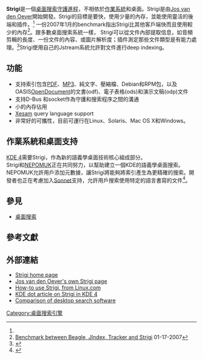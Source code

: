 {{NoteTA|G1=IT|G2=FL}}
{{Infobox Software
| name                   = Strigi
| logo                   = 
| screenshot             = 
| caption                = 
| collapsible            = 
| author                 = 
| developer              = Jos van den Oever <br/>Flavio Castelli
| released               = 
| latest release version = 0.7.8 <ref>{{Cite web |url=http://www.vandenoever.info/software/strigi/ChangeLog |title=ChangeLog |accessdate=2010-06-11 |archive-date=2011-07-22 |archive-url=https://web.archive.org/web/20110722005652/http://www.vandenoever.info/software/strigi/ChangeLog |dead-url=no }}</ref>
| latest release date    = {{Start date and age|2013|02|05}}
| latest preview version = 
| latest preview date    = 
| frequently updated     = 
| programming language   = [[C++|C++]]
| operating system       = [[跨平台|跨平台]] <ref name=sourceforge>{{Cite web |url=http://strigi.sourceforge.net/?q=features |title=Strigi's features |accessdate=2009-05-16 |archive-date=2007-12-27 |archive-url=https://web.archive.org/web/20071227155804/http://strigi.sourceforge.net/?q=features |dead-url=no }}</ref>
| platform               = Linux<ref name=Ldotcom/>、Windows、Mac OS X、Solaris<ref>{{cite web |url=http://strigi.sourceforge.net/?q=features |title=存档副本 |accessdate=2008-01-27 |deadurl=yes |archiveurl=https://web.archive.org/web/20071227155804/http://strigi.sourceforge.net/?q=features |archivedate=2007-12-27 }}</ref>
| size                   = 
| language               = 
| status                 = 
| genre                  = [[桌面搜索|搜尋工具]]
| license                = [[LGPL|LGPL]]
| website                = http://strigi.sourceforge.net
}}

'''Strigi'''是一個[[桌面搜索|桌面搜索]][[守護進程|守護進程]]，不相依於[[作業系統|作業系統]]和桌面。Strigi是由[[Jos_van_den_Oever|Jos van den Oever]]開始開發。Strigi的目標是要快，使用少量的內存，並能使用靈活的後端和插件。<ref name=sourceforge/> 一份2007年1月的benchmark指出Strigi比其他客戶端快而且使用較少的內存<ref name=KDEdev>[http://kdedevelopers.org/node/2639 Benchmark between Beagle, JIndex, Tracker and Strigi] {{Wayback|url=http://kdedevelopers.org/node/2639 |date=20141006081301 }} 01-17-2007</ref>。跟多數桌面搜索系統一樣， Strigi可以從文件內部提取信息，如音頻剪輯的長度、一份文件的內容、或圖片解析度；插件測定那些文件類型是有能力處理。<ref name=Ldotcom>{{Cite web |url=http://www.linux.com/feature/126312 |title=存档副本 |access-date=2009-05-16 |archive-url=https://web.archive.org/web/20090304030646/http://linux.com/feature/126312 |archive-date=2009-03-04 |dead-url=yes }}</ref>Strigi使用自己的Jstream系統允許對文件進行deep indexing。

== 功能 ==

* 支持索引包含[[PDF|PDF]]、[[MP3|MP3]]、純文字、壓縮檔、Debian和RPM包，以及OASIS[[OpenDocument|OpenDocument]]的文書(odf)、電子表格(ods)和演示文稿(odp)文件
* 支持D-Bus 和socket作為守護和搜索程序之間的溝通
* 小的內存佔用
* [[Xesam|Xesam]] query language support
* 非常好的可攜性，目前可運行在Linux、Solaris、Mac OS X和Windows。

== 作業系統和桌面支持 ==
[[KDE_4|KDE 4]]需要Strigi，作為新的語義學桌面技術核心組成部分。<br/>
Strigi和[[NEPOMUK|NEPOMUK]]正在共同努力，以幫助建立一個KDE的語義學桌面搜索。NEPOMUK允許用戶添加元數據，讓Strigi將能夠將索引產生為更精確的搜索。開發者也正在考慮加入[[Sonnet_(KDE)|Sonnet]]支持，允許用戶搜索使用特定的語言書寫的文件<ref>{{Cite web |url=http://www.linux.com/articles/59963 |title=Linux.com :: KDE 4's Sonnet will turbocharge language processing<!-- Bot generated title --> |access-date=2009-05-16 |archive-url=https://web.archive.org/web/20090507212628/http://www.linux.com/articles/59963 |archive-date=2009-05-07 |dead-url=yes }}</ref>。

== 參見 ==
* [[桌面搜索|桌面搜索]]

== 參考文獻 ==
{{Reflist|1}}

== 外部連結 ==

* [http://strigi.sourceforge.net/ Strigi home page]{{Wayback|url=http://strigi.sourceforge.net/ |date=20090315040143 }}
* [http://www.vandenoever.info/software/strigi/ Jos van den Oever's own Strigi page]{{Wayback|url=http://www.vandenoever.info/software/strigi/ |date=20090218135513 }}
* [https://web.archive.org/web/20090304030646/http://linux.com/feature/126312 How-to use Strigi, from Linux.com]
* [http://dot.kde.org/1176310483/ KDE dot article on Strigi in KDE 4]{{Wayback|url=http://dot.kde.org/1176310483/ |date=20081227010408 }}
* [https://web.archive.org/web/20090207021527/http://www.wikinfo.org/index.php/Comparison_of_desktop_search_software Comparison of desktop search software]

{{KDE}}

[[Category:桌面搜索引擎|Category:桌面搜索引擎]]